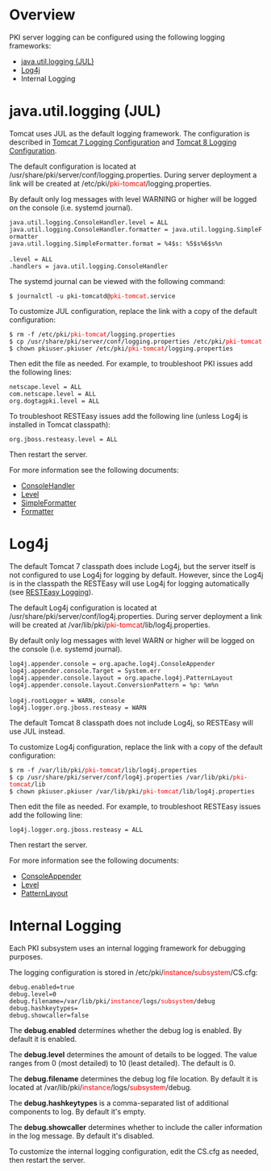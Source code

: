 = Overview =

PKI server logging can be configured using the following logging frameworks:

* [https://docs.oracle.com/javase/8/docs/api/java/util/logging/package-summary.html java.util.logging (JUL)]
* [http://logging.apache.org/log4j/1.2/ Log4j]
* Internal Logging

= java.util.logging (JUL) =

Tomcat uses JUL as the default logging framework. The configuration is described in [http://tomcat.apache.org/tomcat-7.0-doc/logging.html Tomcat 7 Logging Configuration] and [http://tomcat.apache.org/tomcat-8.0-doc/logging.html Tomcat 8 Logging Configuration].

The default configuration is located at /usr/share/pki/server/conf/logging.properties. During server deployment a link will be created at /etc/pki/<font color="red">pki-tomcat</font>/logging.properties.

By default only log messages with level WARNING or higher will be logged on the console (i.e. systemd journal).

 java.util.logging.ConsoleHandler.level = ALL
 java.util.logging.ConsoleHandler.formatter = java.util.logging.SimpleFormatter
 java.util.logging.SimpleFormatter.format = %4$s: %5$s%6$s%n
 
 .level = ALL
 .handlers = java.util.logging.ConsoleHandler

The systemd journal can be viewed with the following command:

 $ journalctl -u pki-tomcatd@<font color="red">pki-tomcat</font>.service

To customize JUL configuration, replace the link with a copy of the default configuration:

 $ rm -f /etc/pki/<font color="red">pki-tomcat</font>/logging.properties
 $ cp /usr/share/pki/server/conf/logging.properties /etc/pki/<font color="red">pki-tomcat</font>
 $ chown pkiuser.pkiuser /etc/pki/<font color="red">pki-tomcat</font>/logging.properties

Then edit the file as needed. For example, to troubleshoot PKI issues add the following lines:

 netscape.level = ALL 
 com.netscape.level = ALL 
 org.dogtagpki.level = ALL 

To troubleshoot RESTEasy issues add the following line (unless Log4j is installed in Tomcat classpath):

 org.jboss.resteasy.level = ALL

Then restart the server.

For more information see the following documents:
* [https://docs.oracle.com/javase/8/docs/api/java/util/logging/ConsoleHandler.html ConsoleHandler]
* [https://docs.oracle.com/javase/8/docs/api/java/util/logging/Level.html Level]
* [https://docs.oracle.com/javase/8/docs/api/java/util/logging/SimpleFormatter.html SimpleFormatter]
* [https://docs.oracle.com/javase/8/docs/api/java/util/Formatter.html Formatter]

= Log4j =

The default Tomcat 7 classpath does include Log4j, but the server itself is not configured to use Log4j for logging by default. However, since the Log4j is in the classpath the RESTEasy will use Log4j for logging automatically (see [https://docs.jboss.org/resteasy/docs/3.0.6.Final/userguide/html/Installation_Configuration.html#RESTEasyLogging RESTEasy Logging]).

The default Log4j configuration is located at /usr/share/pki/server/conf/log4j.properties. During server deployment a link will be created at /var/lib/pki/<font color="red">pki-tomcat</font>/lib/log4j.properties.

By default only log messages with level WARN or higher will be logged on the console (i.e. systemd journal).

 log4j.appender.console = org.apache.log4j.ConsoleAppender
 log4j.appender.console.Target = System.err
 log4j.appender.console.layout = org.apache.log4j.PatternLayout
 log4j.appender.console.layout.ConversionPattern = %p: %m%n
 
 log4j.rootLogger = WARN, console
 log4j.logger.org.jboss.resteasy = WARN

The default Tomcat 8 classpath does not include Log4j, so RESTEasy will use JUL instead.

To customize Log4j configuration, replace the link with a copy of the default configuration:

 $ rm -f /var/lib/pki/<font color="red">pki-tomcat</font>/lib/log4j.properties
 $ cp /usr/share/pki/server/conf/log4j.properties /var/lib/pki/<font color="red">pki-tomcat</font>/lib
 $ chown pkiuser.pkiuser /var/lib/pki/<font color="red">pki-tomcat</font>/lib/log4j.properties

Then edit the file as needed. For example, to troubleshoot RESTEasy issues add the following line:

 log4j.logger.org.jboss.resteasy = ALL

Then restart the server.

For more information see the following documents:
* [http://logging.apache.org/log4j/1.2/apidocs/org/apache/log4j/ConsoleAppender.html ConsoleAppender]
* [http://logging.apache.org/log4j/1.2/apidocs/org/apache/log4j/Level.html Level]
* [http://logging.apache.org/log4j/1.2/apidocs/org/apache/log4j/PatternLayout.html PatternLayout]

= Internal Logging =

Each PKI subsystem uses an internal logging framework for debugging purposes.

The logging configuration is stored in /etc/pki/<font color="red">instance</font>/<font color="red">subsystem</font>/CS.cfg:

 debug.enabled=true
 debug.level=0
 debug.filename=/var/lib/pki/<font color="red">instance</font>/logs/<font color="red">subsystem</font>/debug
 debug.hashkeytypes=
 debug.showcaller=false

The '''debug.enabled''' determines whether the debug log is enabled. By default it is enabled.

The '''debug.level''' determines the amount of details to be logged. The value ranges from 0 (most detailed) to 10 (least detailed). The default is 0.

The '''debug.filename''' determines  the debug log file location. By default it is located at /var/lib/pki/<font color="red">instance</font>/logs/<font color="red">subsystem</font>/debug.

The '''debug.hashkeytypes''' is a comma-separated list of additional components to log. By default it's empty.

The '''debug.showcaller''' determines whether to include the caller information in the log message. By default it's disabled.

To customize the internal logging configuration, edit the CS.cfg as needed, then restart the server.